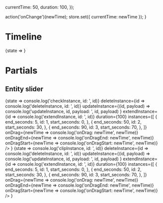 

  currentTime: 50,
  duration: 100,
});

  action('onChange')(newTime);
  store.set({ currentTime: newTime });
}

<Meta title="Components/Timeline" />

# Timeline

<Preview>
  <Story name="Timeline">
    <State store={store}>
      {state =>
        <Timeline
          currentTime={state.currentTime}
          duration={state.duration}
          onChange={onChange}
        />
      }
     </State>
  </Story>
</Preview>

<Props of={Timeline} />

# Partials

## Entity slider

<Preview>
  <Story name="Entity Slider — Clips" >
    <State store={store}>
      {state =>
        <EntitySlider
          checkInstance={id => console.log('checkInstance, id: ', id)}
          deleteInstance={id => console.log('deleteInstance, id: ', id)}
          updateInstance={(id, payload) =>
            console.log('updateInstance, id, payload: ', id, payload)
          }
          extendInstance={id => console.log('extendInstance, id: ', id)}
          duration={100}
          instances={[
            {
              end_seconds: 5,
              id: 1,
              start_seconds: 0,
            },
            {
              end_seconds: 50,
              id: 2,
              start_seconds: 30,
            },
            {
              end_seconds: 90,
              id: 3,
              start_seconds: 70,
            },
          ]}
          onDrag={newTime => console.log('onDrag: newTime', newTime)}
          onDragEnd={newTime => console.log('onDragEnd: newTime', newTime)}
          onDragStart={newTime => console.log('onDragStart: newTime', newTime)}
        />
      }
     </State>
  </Story>
</Preview>

<Preview>
  <Story name="Entity Slider — Tags" >
    <State store={store}>
      {state =>
        <EntitySlider
          clipInstance={id => console.log('clipInstance, id: ', id)}
          deleteInstance={id => console.log('deleteInstance, id: ', id)}
          updateInstance={(id, payload) =>
            console.log('updateInstance, id, payload: ', id, payload)
          }
          extendInstance={id => console.log('extendInstance, id: ', id)}
          duration={100}
          instances={[
            {
              end_seconds: 5,
              id: 1,
              start_seconds: 0,
            },
            {
              end_seconds: 50,
              id: 2,
              start_seconds: 30,
            },
            {
              end_seconds: 90,
              id: 3,
              start_seconds: 70,
            },
          ]}
          onDrag={newTime => console.log('onDrag: newTime', newTime)}
          onDragEnd={newTime => console.log('onDragEnd: newTime', newTime)}
          onDragStart={newTime => console.log('onDragStart: newTime', newTime)}
        />
      }
     </State>
  </Story>
</Preview>
